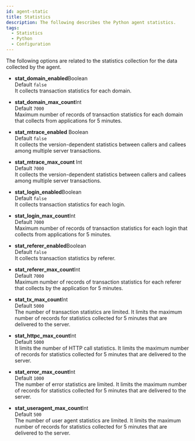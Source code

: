 ```yaml
---
id: agent-static
title: Statistics
description: The following describes the Python agent statistics.
tags:
  - Statistics
  - Python
  - Configuration
---
```


The following options are related to the statistics collection for the data collected by the agent.

-   **stat_domain_enabled**<span class='type'>Boolean</span><br/>
      Default `false`<br/>
      It collects transaction statistics for each domain.

-   **stat_domain_max_count**<span class='type'>Int</span><br/>
      Default `7000`<br/>
      Maximum number of records of transaction statistics for each domain that collects from applications for 5 minutes.

-   **stat_mtrace_enabled** <span class='type'>Boolean</span><br/>
      Default `false`<br/>
      It collects the version-dependent statistics between callers and callees among multiple server transactions.

-   **stat_mtrace_max_count** <span class='type'>Int</span><br/>
      Default `7000`<br/>
      It collects the version-dependent statistics between callers and callees among multiple server transactions.  

-   **stat_login_enabled**<span class='type'>Boolean</span><br/>
      Default `false`<br/>
      It collects transaction statistics for each login.

-   **stat_login_max_count**<span class='type'>Int</span><br/>
      Default `7000`<br/>
      Maximum number of records of transaction statistics for each login that collects from applications for 5 minutes.

-   **stat_referer_enabled**<span class='type'>Boolean</span><br/>
      Default `false`<br/>
      It collects transaction statistics by referer.

-   **stat_referer_max_count**<span class='type'>Int</span><br/>
      Default `7000`<br/>
      Maximum number of records of transaction statistics for each referer that collects by the application for 5 minutes.

-   **stat_tx_max_count**<span class='type'>Int</span><br/>
      Default `5000`<br/>
      The number of transaction statistics are limited. It limits the maximum number of records for statistics collected for 5 minutes that are delivered to the server.

-   **stat_httpc_max_count**<span class='type'>Int</span><br/>
      Default `5000`<br/>
      It limits the number of HTTP call statistics. It limits the maximum number of records for statistics collected for 5 minutes that are delivered to the server.

-   **stat_error_max_count**<span class='type'>Int</span><br/>
      Default `1000`<br/>
      The number of error statistics are limited. It limits the maximum number of records for statistics collected for 5 minutes that are delivered to the server.

-   **stat_useragent_max_count**<span class='type'>Int</span><br/>
      Default `500`<br/>
      The number of user agent statistics are limited. It limits the maximum number of records for statistics collected for 5 minutes that are delivered to the server.          
